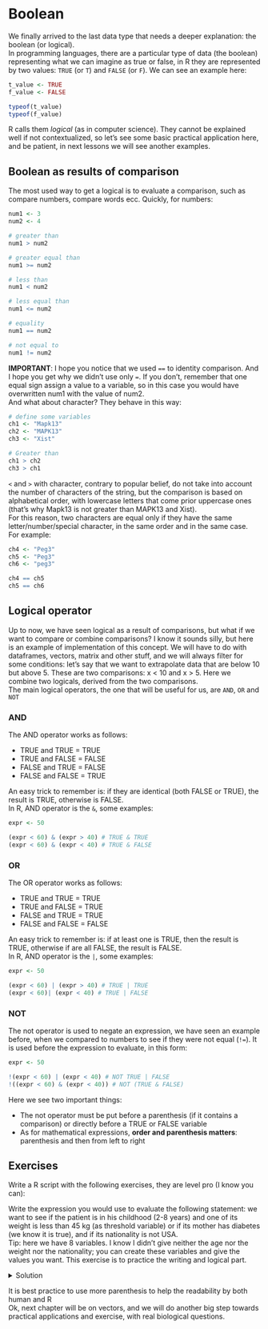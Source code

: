 # Boolean
We finally arrived to the last data type that needs a deeper explanation: the boolean (or logical).
<br>
In programming languages, there are a particular type of data (the boolean) representing what we can imagine as true or false, in R they are represented by two values: `TRUE` (or `T`) and `FALSE` (or `F`). We can see an example here:
```r
t_value <- TRUE
f_value <- FALSE

typeof(t_value)
typeof(f_value)
```
R calls them <em>logical</em> (as in computer science). They cannot be explained well if not contextualized, so let's see some basic practical application here, and be patient, in next lessons we will see another examples.

## Boolean as results of comparison {-}
The most used way to get a logical is to evaluate a comparison, such as compare numbers, compare words ecc. Quickly, for numbers:
```r
num1 <- 3
num2 <- 4

# greater than
num1 > num2

# greater equal than
num1 >= num2

# less than
num1 < num2

# less equal than 
num1 <= num2

# equality
num1 == num2

# not equal to
num1 != num2

```
<b>IMPORTANT</b>: I hope you notice that we used `==` to identity comparison. And I hope you get why we didn't use only `=`. If you don't, remember that one equal sign assign a value to a variable, so in this case you would have overwritten num1 with the value of num2.
<br>
And what about character? They behave in this way:
```r
# define some variables
ch1 <- "Mapk13"
ch2 <- "MAPK13"
ch3 <- "Xist"

# Greater than
ch1 > ch2
ch3 > ch1
```
`<` and `>` with character, contrary to popular belief, do not take into account the number of characters of the string, but the comparison is based on alphabetical order, with lowercase letters that come prior uppercase ones (that's why Mapk13 is not greater than MAPK13 and Xist).
<br>
For this reason, two characters are equal only if they have the same letter/number/special character, in the same order and in the same case. For example:
```r
ch4 <- "Peg3"
ch5 <- "Peg3"
ch6 <- "peg3"

ch4 == ch5
ch5 == ch6
```

## Logical operator {-}
Up to now, we have seen logical as a result of comparisons, but what if we want to compare or combine comparisons? I know it sounds silly, but here is an example of implementation of this concept. We will have to do with dataframes, vectors, matrix and other stuff, and we will always filter for some conditions: let's say that we want to extrapolate data that are below 10 but above 5. These are two comparisons: x < 10 and x > 5. Here we combine two logicals, derived from the two comparisons.
<br>
The main logical operators, the one that will be useful for us, are `AND`, `OR` and `NOT`

### AND {-}
<p class="plist">The AND operator works as follows:</p>
<ul>
  <li>TRUE and TRUE = TRUE</li>
  <li>TRUE and FALSE = FALSE</li>
  <li>FALSE and TRUE = FALSE</li>
  <li>FALSE and FALSE = TRUE</li>
</ul>
An easy trick to remember is: if they are identical (both FALSE or TRUE), the result is TRUE, otherwise is FALSE.
<br>
In R, AND operator is the `&`, some examples:
```r
expr <- 50

(expr < 60) & (expr > 40) # TRUE & TRUE
(expr < 60) & (expr < 40) # TRUE & FALSE
```

### OR {-}
<p class="plist">The OR operator works as follows:</p>
<ul>
  <li>TRUE and TRUE = TRUE</li>
  <li>TRUE and FALSE = TRUE</li>
  <li>FALSE and TRUE = TRUE</li>
  <li>FALSE and FALSE = FALSE</li>
</ul>
An easy trick to remember is: if at least one is TRUE, then the result is TRUE, otherwise if are all FALSE, the result is FALSE.
<br>
In R, AND operator is the `|`, some examples:
```r
expr <- 50

(expr < 60) | (expr > 40) # TRUE | TRUE
(expr < 60)| (expr < 40) # TRUE | FALSE
```

### NOT {-}
The not operator is used to negate an expression, we have seen an example before, when we compared to numbers to see if they were not equal (`!=`). It is used before the expression to evaluate, in this form:
```r
expr <- 50

!(expr < 60) | (expr < 40) # NOT TRUE | FALSE
!((expr < 60) & (expr < 40)) # NOT (TRUE & FALSE)
```
<p class="plist">Here we see two important things:</p>
<ul>
  <li>The not operator must be put before a parenthesis (if it contains a comparison) or directly before a TRUE or FALSE variable</li>
  <li>As for mathematical expressions, <strong>order and parenthesis matters</strong>: parenthesis and then from left to right</li>
</ul>

## Exercises {-}
Write a R script with the following exercises, they are level pro (I know you can):

::: {.exercise #expr-write}
Write the expression you would use to evaluate the following statement: we want to see if the patient is in his childhood (2-8 years) and one of its weight is less than 45 kg (as threshold variable) or if its mother has diabetes (we know it is true), and if its nationality is not USA.
<br>
Tip: here we have 8 variables. I know I didn't give neither the age nor the weight nor the nationality; you can create these variables and give the values you want. This exercise is to practice the writing and logical part.
:::
<details>
  <summary>Solution</summary>
```r
# create patient variables
patient_age <- 5
patient_weight <- 66
mother_diabetes <- TRUE
patient_state <- "Italy"

# set thresholds and values
age_inf_threshold <- 2
age_sup_threshold <- 8

weight_sup_threshold <- 45

nationality <- "USA"

((patient_age > age_inf_threshold & patient_age < age_sup_threshold) |
  (patient_weight < weight_sup_threshold | mother_diabetes)) & (patient_state != nationality)
```
</details>

It is best practice to use more parenthesis to help the readability by both human and R
<br>
Ok, next chapter will be on vectors, and we will do another big step towards practical applications and exercise, with real biological questions.